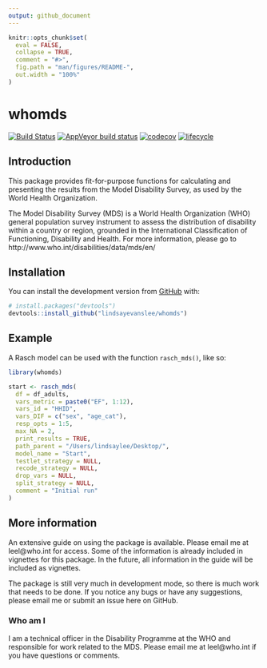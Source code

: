 ```yaml
---
output: github_document
---
```


<!-- README.md is generated from README.Rmd. Please edit that file -->

```r
knitr::opts_chunk$set(
  eval = FALSE,
  collapse = TRUE,
  comment = "#>",
  fig.path = "man/figures/README-",
  out.width = "100%"
)
```
# whomds

<!-- badges: start -->
[![Build Status](https://travis-ci.com/lindsayevanslee/whomds.svg?branch=master)](https://travis-ci.com/lindsayevanslee/whomds)
[![AppVeyor build status](https://ci.appveyor.com/api/projects/status/github/lindsayevanslee/whomds?branch=master&svg=true)](https://ci.appveyor.com/project/lindsayevanslee/whomds)
[![codecov](https://codecov.io/gh/lindsayevanslee/whomds/branch/master/graph/badge.svg)](https://codecov.io/gh/lindsayevanslee/whomds)
[![lifecycle](https://img.shields.io/badge/lifecycle-experimental-orange.svg)](https://www.tidyverse.org/lifecycle/#experimental)
<!-- badges: end -->

## Introduction

This package provides fit-for-purpose functions for calculating and presenting the results from the Model Disability Survey, as used by the World Health Organization.

The Model Disability Survey (MDS) is a World Health Organization (WHO) general population survey instrument to assess the distribution of disability within a country or region, grounded in the International Classification of Functioning, Disability and Health. For more information, please go to http://www.who.int/disabilities/data/mds/en/


## Installation

You can install the development version from [GitHub](https://github.com/) with:

``` r
# install.packages("devtools")
devtools::install_github("lindsayevanslee/whomds")
```
## Example

A Rasch model can be used with the function `rasch_mds()`, like so:

```r
library(whomds)

start <- rasch_mds(
  df = df_adults, 
  vars_metric = paste0("EF", 1:12),
  vars_id = "HHID", 
  vars_DIF = c("sex", "age_cat"),
  resp_opts = 1:5, 
  max_NA = 2,
  print_results = TRUE,
  path_parent = "/Users/lindsaylee/Desktop/",
  model_name = "Start",
  testlet_strategy = NULL,
  recode_strategy = NULL,
  drop_vars = NULL,
  split_strategy = NULL,
  comment = "Initial run"
)

```

## More information

An extensive guide on using the package is available. Please email me at leel@who.int for access. Some of the information is already included in vignettes for this package. In the future, all information in the guide will be included as vignettes.

The package is still very much in development mode, so there is much work that needs to be done. If you notice any bugs or have any suggestions, please email me or submit an issue here on GitHub.


### Who am I

I am a technical officer in the Disability Programme at the WHO and responsible for work related to the MDS. Please email me at leel@who.int if you have questions or comments.



